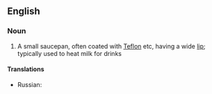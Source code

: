 ==English==

===Noun===
{{en-noun|head=[[milk]] [[saucepan]]}}

# A small saucepan, often coated with [[Teflon]] etc, having a wide [[lip]]; typically used to heat milk for drinks

====Translations====
{{trans-top|small saucepan}}
* Russian: {{t-|ru|кастрюлька молока|tr=kastrjúl’ka moloká|f}}
{{trans-mid}}
{{trans-bottom}}